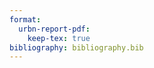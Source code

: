 ```yaml
---
format:
  urbn-report-pdf:
    keep-tex: true  
bibliography: bibliography.bib  
---
```


\pagenumbering{roman}

\begin{titlepage}
    % Add Policy Center/Intaitive/Toxonmy Term Bar
    % note the textbox exceeds width of document to avoid white space on sides
    \begin{textblock*}{9in}(-0.25in, 0.15in)
        \begin{tcolorbox}[valign = center]
            \begin{center}
                \policycenter{Research Methods and Data Analytics}
            \end{center}
        \end{tcolorbox}
    \end{textblock*}

    % Adding the cover image - code forces the image to be width of full paper (ignoring margins)
    \vspace*{-1.7cm}
    \noindent
    \makebox[\textwidth]{\includegraphics{images/cover.jpg}}
    
    \vspace{0.35in}
    \noindent\textcolor{urban-blue}{\MakeUppercase{\textbf{Research Report}}}
    
    \titlereport{Opt-In Statistical Disclosure Protections}
    
    \vspace{-0.25in}
    
    \reportsubtitle{Empowering Survey Respondents to Improve Data Quality}
    % Multiple column author names - change the "4" to the number of desired columns
    \begin{multicols}{4}
        \authorfont{Aaron R. Williams}
        
        \authorfont{Jen Andre}
      
    \end{multicols}
    
    \vspace{-0.75cm}
    
    \datefont{August 2023}

    % Add logo
    \begin{textblock*}{4.5in}[1, 1](5.5in, 10.5in)
        \noindent\includegraphics[width=4.5in]{images/cover-footer.jpg}
    \end{textblock*}
\end{titlepage}

\include{frontmatter/about}

\cleardoublepage

\setcounter{page}{3}
\begin{singlespace}
    \tableofcontents
\end{singlespace}

\thispagestyle{empty} 


\include{frontmatter/acknowledgements}

\include{frontmatter/executive}


\part{Opt-In Statistical Disclosure Protections}

\section{Introduction}

\section{Methods}

\subsection{Local Differential Privacy}

\subsection{Modeling Opt-In Decisions}

\section{Results}

\section{Conclusion}

\include{backmatter/appendix}

\include{backmatter/notes}

\include{backmatter/references}

\include{backmatter/author}

\include{backmatter/independence}

\newpage
\thispagestyle{empty}

\begin{textblock*}{8.5in}[1, 1](8.5in, 11in)
    \noindent\includegraphics[width=\paperwidth,height=\paperheight]{images/back.pdf}
\end{textblock*}
